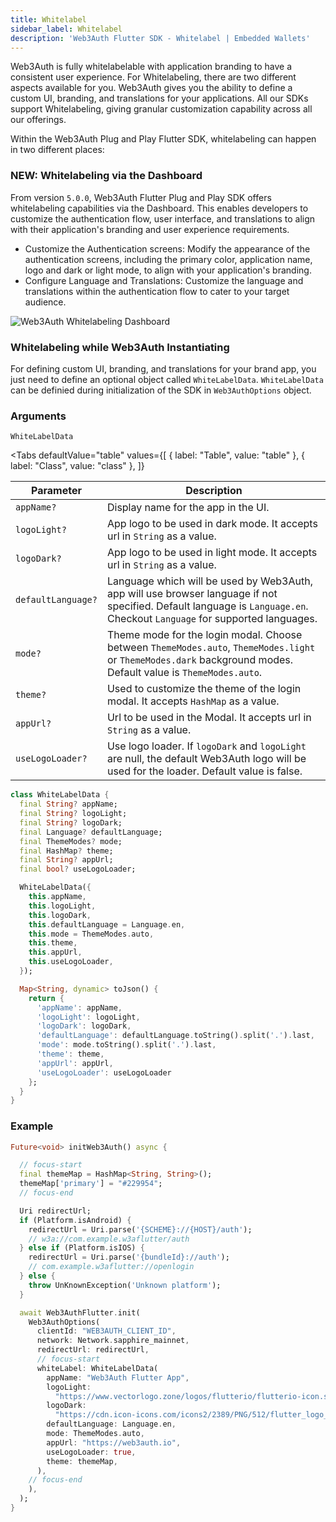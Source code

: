 ```yaml
---
title: Whitelabel
sidebar_label: Whitelabel
description: 'Web3Auth Flutter SDK - Whitelabel | Embedded Wallets'
---
```



Web3Auth is fully whitelabelable with application branding to have a consistent user experience. For Whitelabeling, there are two different aspects available for you. Web3Auth gives you the ability to define a custom UI, branding, and translations for your applications. All our SDKs support Whitelabeling, giving granular customization capability across all our offerings.

<GrowthPlanNote />

Within the Web3Auth Plug and Play Flutter SDK, whitelabeling can happen in two different places:

### NEW: Whitelabeling via the Dashboard

From version `5.0.0`, Web3Auth Flutter Plug and Play SDK offers whitelabeling capabilities via the Dashboard. This enables developers to customize the authentication flow, user interface, and translations to align with their application's branding and user experience requirements.

- Customize the Authentication screens: Modify the appearance of the authentication screens, including the primary color, application name, logo and dark or light mode, to align with your application's branding.
- Configure Language and Translations: Customize the language and translations within the authentication flow to cater to your target audience.

![Web3Auth Whitelabeling Dashboard](/img/whitelabel/modal/branding.gif)

### Whitelabeling while Web3Auth Instantiating

For defining custom UI, branding, and translations for your brand app, you just need to define an optional object called `WhiteLabelData`. `WhiteLabelData` can be definied during initialization of the SDK in `Web3AuthOptions` object.

<GrowthPlanNote />

### Arguments

`WhiteLabelData`

<Tabs
  defaultValue="table"
  values={[
    { label: "Table", value: "table" },
    { label: "Class", value: "class" },
  ]}
>

<TabItem value="table">

| Parameter | Description |
| --- | --- |
| `appName?` | Display name for the app in the UI. |
| `logoLight?` | App logo to be used in dark mode. It accepts url in `String` as a value. |
| `logoDark?` | App logo to be used in light mode. It accepts url in `String` as a value. |
| `defaultLanguage?` | Language which will be used by Web3Auth, app will use browser language if not specified. Default language is `Language.en`. Checkout `Language` for supported languages. |
| `mode?` | Theme mode for the login modal. Choose between `ThemeModes.auto`, `ThemeModes.light` or `ThemeModes.dark` background modes. Default value is `ThemeModes.auto`. |
| `theme?` | Used to customize the theme of the login modal. It accepts `HashMap` as a value. |
| `appUrl?` | Url to be used in the Modal. It accepts url in `String` as a value. |
| `useLogoLoader?` | Use logo loader. If `logoDark` and `logoLight` are null, the default Web3Auth logo will be used for the loader. Default value is false. |

</TabItem>
<TabItem value="class">

```dart
class WhiteLabelData {
  final String? appName;
  final String? logoLight;
  final String? logoDark;
  final Language? defaultLanguage;
  final ThemeModes? mode;
  final HashMap? theme;
  final String? appUrl;
  final bool? useLogoLoader;

  WhiteLabelData({
    this.appName,
    this.logoLight,
    this.logoDark,
    this.defaultLanguage = Language.en,
    this.mode = ThemeModes.auto,
    this.theme,
    this.appUrl,
    this.useLogoLoader,
  });

  Map<String, dynamic> toJson() {
    return {
      'appName': appName,
      'logoLight': logoLight,
      'logoDark': logoDark,
      'defaultLanguage': defaultLanguage.toString().split('.').last,
      'mode': mode.toString().split('.').last,
      'theme': theme,
      'appUrl': appUrl,
      'useLogoLoader': useLogoLoader
    };
  }
}
```

</TabItem>
</Tabs>

<WhiteLabelShowcase />

### Example

```dart title="Usage"
Future<void> initWeb3Auth() async {

  // focus-start
  final themeMap = HashMap<String, String>();
  themeMap['primary'] = "#229954";
  // focus-end

  Uri redirectUrl;
  if (Platform.isAndroid) {
    redirectUrl = Uri.parse('{SCHEME}://{HOST}/auth');
    // w3a://com.example.w3aflutter/auth
  } else if (Platform.isIOS) {
    redirectUrl = Uri.parse('{bundleId}://auth');
    // com.example.w3aflutter://openlogin
  } else {
    throw UnKnownException('Unknown platform');
  }

  await Web3AuthFlutter.init(
    Web3AuthOptions(
      clientId: "WEB3AUTH_CLIENT_ID",
      network: Network.sapphire_mainnet,
      redirectUrl: redirectUrl,
      // focus-start
      whiteLabel: WhiteLabelData(
        appName: "Web3Auth Flutter App",
        logoLight:
          "https://www.vectorlogo.zone/logos/flutterio/flutterio-icon.svg",
        logoDark:
          "https://cdn.icon-icons.com/icons2/2389/PNG/512/flutter_logo_icon_145273.png",
        defaultLanguage: Language.en,
        mode: ThemeModes.auto,
        appUrl: "https://web3auth.io",
        useLogoLoader: true,
        theme: themeMap,
      ),
    // focus-end
    ),
  );
}
```
